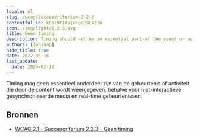 ```yaml
---
locale: nl
slug: /wcag/succescriterium-2-2-3
contentful_id: kEsl9tIXvjeTgo19L4ZiW
icon: /img/light/2.2.3.svg
title: Geen timing
description: Timing should not be an essential part of the event or activity presented by the content, except for non-interactive synchronized media and real-time events.
authors: [janjaap]
hide_title: true
date: 2022-06-16
last_update:
  date: 2024-02-13
---
```


<Hero
  title="Geen timing"
  image="/img/light/2.2.3.svg"
  alt="WCAG 2.2.3 icon"
  prefix="Succescriterium 2.2.3"
  suffix="Niveau AAA"
/>

Timing mag geen essentieel onderdeel zijn van de gebeurtenis of activiteit die door de content wordt weergegeven, behalve voor niet-interactieve gesynchroniseerde media en real-time gebeurtenissen.

## Bronnen

- [WCAG 2.1 - Succescriterium 2.2.3 - Geen timing](https://www.w3.org/Translations/WCAG21-nl/#geen-timing)
